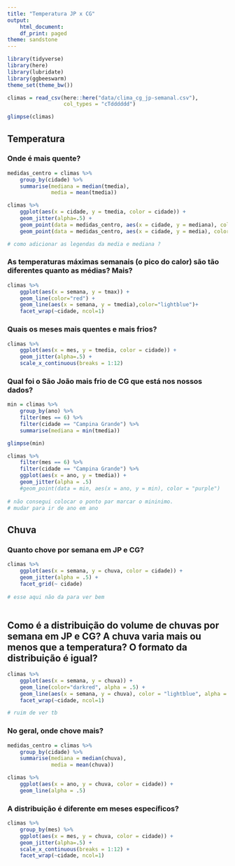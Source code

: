```yaml
---
title: "Temperatura JP x CG"
output:
    html_document:
    df_print: paged
theme: sandstone
---
```


```r
library(tidyverse)
library(here)
library(lubridate)
library(ggbeeswarm)
theme_set(theme_bw())
```

```r
climas = read_csv(here::here("data/clima_cg_jp-semanal.csv"), 
                  col_types = "cTdddddd")

glimpse(climas)
```

## Temperatura

### Onde é mais quente?
```r

medidas_centro = climas %>%
    group_by(cidade) %>%
    summarise(mediana = median(tmedia),
              media = mean(tmedia))

climas %>%
    ggplot(aes(x = cidade, y = tmedia, color = cidade)) +
    geom_jitter(alpha=.5) +
    geom_point(data = medidas_centro, aes(x = cidade, y = mediana), color = "purple") +
    geom_point(data = medidas_centro, aes(x = cidade, y = media), color = "darkblue")

# como adicionar as legendas da media e mediana ?

```


### As temperaturas máximas semanais (o pico do calor) são tão diferentes quanto as médias? Mais?  

```r
climas %>% 
    ggplot(aes(x = semana, y = tmax)) +
    geom_line(color="red") +
    geom_line(aes(x = semana, y = tmedia),color="lightblue")+
    facet_wrap(~cidade, ncol=1)
```


### Quais os meses mais quentes e mais frios? 

```r
climas %>% 
    ggplot(aes(x = mes, y = tmedia, color = cidade)) +
    geom_jitter(alpha=.5) +
    scale_x_continuous(breaks = 1:12)
```



### Qual foi o São João  mais frio de CG que está nos nossos dados?

```r
min = climas %>%  
    group_by(ano) %>%
    filter(mes == 6) %>%
    filter(cidade == "Campina Grande") %>% 
    summarise(mediana = min(tmedia))

glimpse(min)

climas %>%
    filter(mes == 6) %>%
    filter(cidade == "Campina Grande") %>% 
    ggplot(aes(x = ano, y = tmedia)) +
    geom_jitter(alpha = .5) 
    #geom_point(data = min, aes(x = ano, y = min), color = "purple") 
    
# não consegui colocar o ponto par marcar o mininimo.
# mudar para ir de ano em ano

```


## Chuva

### Quanto chove por semana em JP e CG?

```r

climas %>% 
    ggplot(aes(x = semana, y = chuva, color = cidade)) +
    geom_jitter(alpha = .5) +
    facet_grid(~ cidade)
    
# esse aqui não da para ver bem
    

```


## Como é a distribuição do volume de chuvas por semana em JP e CG? A chuva varia mais ou menos que a temperatura? O formato da distribuição é igual? 

```r
climas %>% 
    ggplot(aes(x = semana, y = chuva)) +
    geom_line(color="darkred", alpha = .5) +
    geom_line(aes(x = semana, y = chuva), color = "lightblue", alpha = .5)+
    facet_wrap(~cidade, ncol=1)

# ruim de ver tb
```

### No geral, onde chove mais?

```r
medidas_centro = climas %>%
    group_by(cidade) %>%
    summarise(mediana = median(chuva),
              media = mean(chuva))

climas %>% 
    ggplot(aes(x = ano, y = chuva, color = cidade)) +
    geom_line(alpha = .5) 
```



### A distribuição é diferente em meses específicos? 

```r
climas %>%
    group_by(mes) %>%
    ggplot(aes(x = mes, y = chuva, color = cidade)) +
    geom_jitter(alpha=.5) +
    scale_x_continuous(breaks = 1:12) + 
    facet_wrap(~cidade, ncol=1)
    
```


